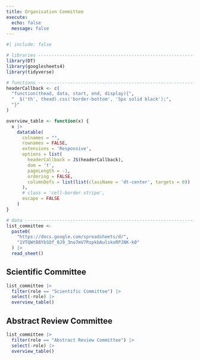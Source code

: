 ```yaml
---
title: Organisation Committee
execute: 
  echo: false
  message: false
---
```


```r
#| include: false

# libraries --------------------------------------------------------------------
library(DT)
library(googlesheets4)
library(tidyverse)

# functions --------------------------------------------------------------------
headerCallback <- c(
  "function(thead, data, start, end, display){",
  "  $('th', thead).css('border-bottom', '5px solid black');",
  "}"
)

overview_table <- function(x) {
  x |> 
    datatable(
      colnames = "",
      rownames = FALSE,
      extensions = 'Responsive',
      options = list(
        headerCallback = JS(headerCallback),
        dom = 't', 
        pageLength = -1, 
        ordering = FALSE,
        columnDefs = list(list(className = 'dt-center', targets = 0))
      ), 
      # class = 'cell-border stripe',
      escape = FALSE
    )
}

# data -------------------------------------------------------------------------
list_committee <- 
  paste0(
    "https://docs.google.com/spreadsheets/d/",
    "1VTQWtB8YbSOf_0J9_3no7mV7RspkbAulskxRPJNK-k0"
  ) |> 
  read_sheet()
```
 
## Scientific Committee

```r
list_committee |> 
  filter(role == "Scientific Committee") |> 
  select(-role) |> 
  overview_table()
```

## Abstract Review Committee

```r
list_committee |> 
  filter(role == "Abstract Review Committee") |> 
  select(-role) |> 
  overview_table()
```

